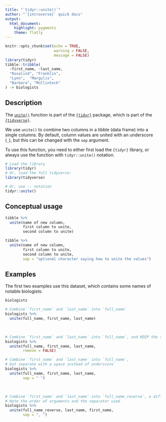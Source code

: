 ```yaml
---
title: "`tidyr::unite()`"
author: "`{introverse}` quick docs"
output: 
  html_document:
    highlight: pygments
    theme: flatly
---
```



```r
knitr::opts_chunk$set(echo = TRUE, 
                      warning = FALSE, 
                      message = FALSE)
library(tidyr)
tibble::tribble(
  ~first_name, ~last_name, 
  "Rosalind", "Franklin", 
  "Lynn",  "Margulis",
  "Barbara", "McClintock"
) -> biologists

```


## Description

The [`unite()`](https://tidyr.tidyverse.org/reference/unite.html) function is part of the [`{tidyr}`](https://tidyr.tidyverse.org/) package, which is part of the [`{tidyverse}`](https://www.tidyverse.org/).


We use `unite()` to combine two columns in a tibble (data frame) into a single columns. By default, column values are united with an underscore (`_`), but this can be changed with the `sep` argument.

<!-- Add the following if the topic is a function that does NOT come with base R, and uncomment/fill in the subsequent multiline HTML comment: -->
To use this function, you need to either first load the `{tidyr}` library, or always use the function with `tidyr::unite()` notation.

```r
# Load the library
library(tidyr)
# Or, load the full tidyverse:
library(tidyverse)

# Or, use :: notation
tidyr::unite()
```


## Conceptual usage 

```r
tibble %>% 
  unite(name of new column, 
        first column to unite, 
        second column to unite)

tibble %>% 
  unite(name of new column, 
        first column to unite, 
        second column to unite, 
        sep = "optional character saying how to unite the values")
```

## Examples

The first two examples use this dataset, which contains some names of notable biologists:

```r
biologists
```

```r
# Combine `first_name` and `last_name` into `full_name`
biologists %>% 
  unite(full_name, first_name, last_name)
```

<br>  <!-- Do not delete the <br>, and make sure to keep the previous and following lines blank. -->

```r
# Combine `first_name` and `last_name` into `full_name`, and KEEP the two originals
biologists %>% 
  unite(full_name, first_name, last_name,
        remove = FALSE)
```

```r
# Combine `first_name` and `last_name` into `full_name`, 
# but separate with a space instead of underscore
biologists %>% 
  unite(full_name, first_name, last_name,
        sep = " ")
```

<br>  <!-- Do not delete the <br>, and make sure to keep the previous and following lines blank. -->

```r
# Combine `first_name` and `last_name` into `full_name_reverse`, a different format
# Note the order of arguments and the separator used
biologists %>% 
  unite(full_name_reverse, last_name, first_name,
        sep = ", ")
```
